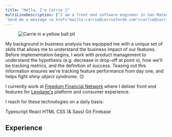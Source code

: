 ```yaml
---
title: "Hello, I'm Carrie 👋"
multiLineDescription: ["I am a front end software engineer in San Mateo, California. With a background in business analysis, I bring a unique set of skills that helps me understand how the features I build bring value to end users.",
'Send me a message <a href="mailto:carrie@carrieforde.com">carrie@carrieforde.com</a>']
---
```


<section id="about">

<figure>
  <img
    src="/carrie_color-factory.JPG"
    alt="Carrie in a yellow ball pit"
    class="avatar"
  />
</figure>

My background in business analysis has equipped me with a unique set of skills that allows me to understand the business impact of our features. Before implementation begins, I work with product management to understand the hypothesis (e.g. decrease in drop-off at point x), how we'll be tracking metrics, and the definition of success. Teasing out this information ensures we're tracking feature performance from day one, and helps fight _shiny object syndrome_. 🙃

I currently work at [Freedom Financial Network](https://www.freedomfinancialnetwork.com) where I deliver front end features for [Lendage's](https://lendage.com) platform and consumer experience.

I reach for these technologies on a daily basis:

<GridList>
  <GridListItem>Typescript</GridListItem>
  <GridListItem>React</GridListItem>
  <GridListItem>HTML</GridListItem>
  <GridListItem>CSS (& Sass)</GridListItem>
  <GridListItem>Git</GridListItem>
  <GridListItem>Firebase</GridListItem>
</GridList>

</section>

## Experience

<Jobs />

